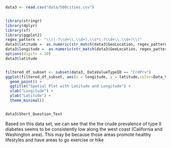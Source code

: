 
```r
data3 <- read.csv("data/500cities.csv")


library(stringr)
library(dplyr)
library(sf)
library(ggplot2)
regex_pattern <- "\\((-?\\d+\\.\\d+),\\s*(-?\\d+\\.\\d+)\\)"
data3$latitude =  as.numeric(str_match(data3$GeoLocation, regex_pattern)[, 2])
data3$longitude =  as.numeric(str_match(data3$GeoLocation, regex_pattern)[, 3])
options(digits = 10)
data3$latitude


filtered_df_subset <- subset(data3, DataValueTypeID == "CrdPrv")
ggplot(filtered_df_subset, aes(x = longitude, y = latitude,color=Data_Value)) +
  geom_point() +
  ggtitle("Spatial Plot with Latitude and Longitude") +
  xlab("Longitude") +
  ylab("Latitude") +
  theme_minimal()


data3$Short_Question_Text

```
Based on this data set, we can see that the the crude prevalence of type II diabetes seems to be consistently low along the west coast (California and Washington area). This may be because those areas promote healthy lifestyles and have areas to go exercise or hike
